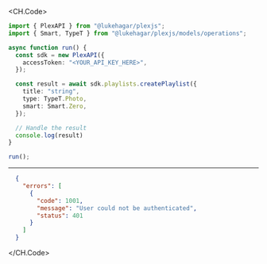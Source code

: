 
<CH.Code>
```typescript CreatePlaylist.ts
import { PlexAPI } from "@lukehagar/plexjs";
import { Smart, TypeT } from "@lukehagar/plexjs/models/operations";

async function run() {
  const sdk = new PlexAPI({
    accessToken: "<YOUR_API_KEY_HERE>",
  });

  const result = await sdk.playlists.createPlaylist({
    title: "string",
    type: TypeT.Photo,
    smart: Smart.Zero,
  });

  // Handle the result
  console.log(result)
}

run();
```
---

```json Example Response
  {
    "errors": [
      {
        "code": 1001,
        "message": "User could not be authenticated",
        "status": 401
      }
    ]
  }
```
</CH.Code>

